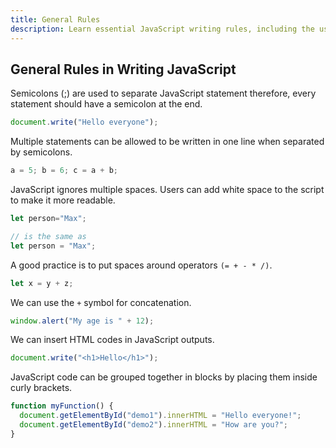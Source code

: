 ```yaml
---
title: General Rules
description: Learn essential JavaScript writing rules, including the use of semicolons, spacing for readability, and formatting multiple statements in one line, among others.
---
```


## General Rules in Writing JavaScript

Semicolons (;) are used to separate JavaScript statement therefore, every statement should have a semicolon at the end. 
```js
document.write("Hello everyone");
```

Multiple statements can be allowed to be written in one line when separated by semicolons.
```js
a = 5; b = 6; c = a + b;
```

JavaScript ignores multiple spaces. Users can add white space to the script to make it more readable.
```js
let person="Max";

// is the same as
let person = "Max";
```

A good practice is to put spaces around operators `(= + - * /)`.
```js
let x = y + z;
```

We can use the `+` symbol for concatenation.
```js
window.alert("My age is " + 12);
```

We can insert HTML codes in JavaScript outputs.
```js
document.write("<h1>Hello</h1>");
```

JavaScript code can be grouped together in blocks by placing them inside curly brackets.
```js
function myFunction() {
  document.getElementById("demo1").innerHTML = "Hello everyone!";
  document.getElementById("demo2").innerHTML = "How are you?";
}
```
